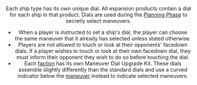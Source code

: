 <Header title="Dial" version="1.4.4"/>

Each ship type has its own unique dial. All
expansion products contain a dial for each
ship in that product. Dials are used during the
[Planning Phase](/article/Planning_Phase) to secretly select maneuvers.

<ImgCenter src="/images/XWing_Dial.webp" alt="X-Wing Dial"/>
<TextCenter text="X-wing Dials Frontand Back"/>

* When a player is instructed to set a
ship's dial, the player can choose the
same maneuver that it already has
selected unless stated otherwise.
* Players are not allowed to touch or look at their opponents' facedown
dials. If a player wishes to touch or look at their own facedown dial, they
must inform their opponent they wish to do so before touching the dial.
* Each [faction](/article/Faction) has its own
Maneuver Dial Upgrade Kit. These dials
assemble slightly differently than the standard dials and use a curved
indicator below the [maneuver](/article/Maneuver) instead to indicate selected maneuvers.